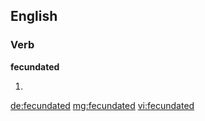 ==English==

===Verb===
'''fecundated'''

# {{past of|[[fecundate]]}}

[[de:fecundated]]
[[mg:fecundated]]
[[vi:fecundated]]